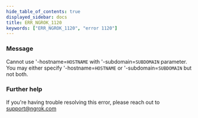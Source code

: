 ```yaml
---
hide_table_of_contents: true
displayed_sidebar: docs
title: ERR_NGROK_1120
keywords: ["ERR_NGROK_1120", "error 1120"]
---
```


### Message

Cannot use '-hostname=`HOSTNAME` with '-subdomain=`SUBDOMAIN` parameter.
You may either specify '-hostname=`HOSTNAME` or '-subdomain=`SUBDOMAIN` but not both.

### Further help

If you're having trouble resolving this error, please reach out to [support@ngrok.com](mailto:support@ngrok.com?subject=Help%20with%20ERR_NGROK_1120)

